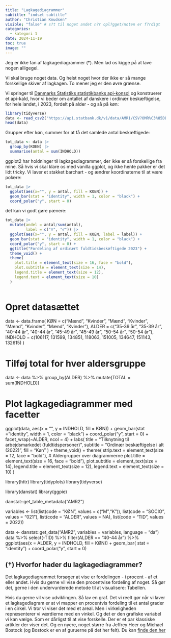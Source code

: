 ```yaml
---
title: "Lagkagediagrammer"
subtitle: "indsæt subtitle"
author: "Christian Knudsen"
visible: "false" # s?t til noget andet n?r opl?gget/noten er f?rdigt
categories:
  - kategori 1
date: 2024-11-19
toc: true
image: ""
---
```


Jeg er ikke fan af lagkagediagrammer (†). Men lad os kigge på at lave nogen
alligegel.

Vi skal bruge noget data. Og helst noget hvor der ikke er så mange forskellige skiver af lagkagen. To mener jeg er den øvre grænse.

Vi springer til [Danmarks Statistiks statistikbanks api-konsol](https://api.statbank.dk/console#data) og konstruerer et api-kald, hvor vi beder
om antallet af danskere i ordinær beskæftigelse, for hele landet, i 2023, fordelt på alder - og så på køn:

```r
library(tidyverse)
data <- read_csv2("https://api.statbank.dk/v1/data/AMR1/CSV?OMR%C3%85DE=000&KOEN=M%2CK&ALDER1=*&Tid=2023&SOCIO=021")
head(data)
```


Grupper efter køn, summer for at få det samlede antal beskæftigede:

```r
tot_data <- data |> 
  group_by(KOEN) |> 
  summarise(antal = sum(INDHOLD))
```

ggplot2 har holdninger til lagkagediagrammer, der ikke er så forskellige fra mine. Så hvis vi skal klare os med 
vanilla ggplot, og ikke hente pakker er det lidt tricky.
Vi laver et stakket barchart - og ændrer koordinaterne til at være polære:

```r
tot_data |> 
  ggplot(aes(x="", y = antal, fill = KOEN)) +
  geom_bar(stat = "identity", width = 1, color = "black") +
  coord_polar("y", start = 0)
```

det kan vi godt gøre pænere:
```r
tot_data |> 
  mutate(andel = antal/sum(antal),
         label = c("♀", "♂")) |> 
  ggplot(aes(x="", y = antal, fill = KOEN, label = label)) +
  geom_bar(stat = "identity", width = 1, color = "black") +
  coord_polar("y", start = 0) +
  ggtitle("Fordeling af ordinært fuldtidsbeskæftigede 2023") +
  theme_void() +
  theme(
    plot.title = element_text(size = 16, face = "bold"),
    plot.subtitle = element_text(size = 14),
    legend.title = element_text(size = 12),
    legend.text = element_text(size = 10)
  ) 
  
```





# Opret datasættet
data <- data.frame(
  KØN = c("Mænd", "Kvinder", "Mænd", "Kvinder", "Mænd", "Kvinder", "Mænd", "Kvinder"),
  ALDER = c("35-39 år", "35-39 år", "40-44 år", "40-44 år", "45-49 år", "45-49 år", "50-54 år", "50-54 år"),
  INDHOLD = c(106117, 131599, 134851, 118063, 151005, 134647, 151143, 132615)
)

# Tilføj total for hver aldersgruppe
data <- data %>%
  group_by(ALDER) %>%
  mutate(TOTAL = sum(INDHOLD))

# Plot lagkagediagrammer med facetter
ggplot(data, aes(x = "", y = INDHOLD, fill = KØN)) +
  geom_bar(stat = "identity", width = 1, color = "black") +
  coord_polar("y", start = 0) +
  facet_wrap(~ALDER, ncol = 4) +
  labs(
    title = "Tilknytning til arbejdsmarkedet (fuldtidspersoner)",
    subtitle = "Ordinær beskæftigelse i alt (2022)",
    fill = "Køn"
  ) +
  theme_void() +
  theme(
    strip.text = element_text(size = 12, face = "bold"), # Aldergrupper over diagrammerne
    plot.title = element_text(size = 16, face = "bold"),
    plot.subtitle = element_text(size = 14),
    legend.title = element_text(size = 12),
    legend.text = element_text(size = 10)
  )


library(httr)
library(tidyplots)
library(tidyverse)

library(danstat)
library(ggpie)

danstat::get_table_metadata("AMR2")

variables <- list(list(code = "KØN", values = c("M","K")),
                  list(code = "SOCIO", values = "021"),
                  list(code = "ALDER", values = NA),
                  list(code = "TID", values = 2022))


data <- danstat::get_data("AMR2", variables = variables, language = "da")
data %>% select(-TID) %>% 
  filter(ALDER == "40-44 år") %>% 
  ggplot(aes(x = ALDER, y = INDHOLD, fill = KØN)) +
  geom_bar( stat = "identity") +
  coord_polar("y", start = 0)


## (†) Hvorfor hader du lagkagediagrammer? 

Det lagkagediagrammet forsøger at vise er fordelingen - i procent - af et eller andet. Hvis du gerne 
vil vise den procentvise fordeling af noget. Så gør det, gerne i 
den undervurderede metode til at visualisere: Tabellen.

Hvis du gerne vil vise udviklingen. Så lav en graf. Det vi reelt gør
når vi laver et lagkagediagram er at vi mapper en procentvis fordeling
til et antal grader i en cirkel. Vi tror vi viser det med 
et areal. Men i virkeligheden repræsenterer vi værdierne med en
vinkel. Og det er den grafiske variabel vi kan vælge. Som er dårligst
til at vise forskelle. Der er et par klassiske artikler der 
viser det. Og en
nyere, noget større fra Jeffrey Heer og Michael Bostock (og Bostock er
en af guruerne på det her felt). Du kan [finde den her](http://vis.stanford.edu/files/2010-MTurk-CHI.pdf)
